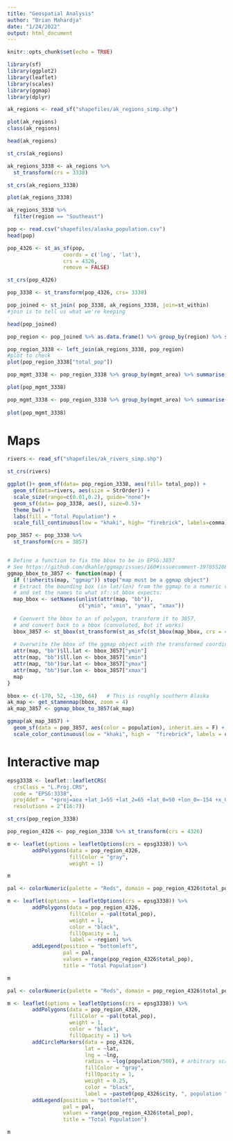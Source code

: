 ```yaml
---
title: "Geospatial Analysis"
author: "Brian Mahardja"
date: "1/24/2022"
output: html_document
---
```


```r
knitr::opts_chunk$set(echo = TRUE)
```

```r
library(sf)
library(ggplot2)
library(leaflet)
library(scales)
library(ggmap)
library(dplyr)
```

```r
ak_regions <- read_sf("shapefiles/ak_regions_simp.shp")

plot(ak_regions)
class(ak_regions)

head(ak_regions)

st_crs(ak_regions)


```

```r
ak_regions_3338 <- ak_regions %>%
  st_transform(crs = 3338)

st_crs(ak_regions_3338)

plot(ak_regions_3338)
```

```r
ak_regions_3338 %>%
  filter(region == "Southeast")

pop <- read.csv("shapefiles/alaska_population.csv")
head(pop)
```

```r
pop_4326 <- st_as_sf(pop, 
                  coords = c('lng', 'lat'),
                  crs = 4326,
                  remove = FALSE)

st_crs(pop_4326)

pop_3338 <- st_transform(pop_4326, crs= 3338)

```

```r
pop_joined <- st_join( pop_3338, ak_regions_3338, join=st_within)
#join is to tell us what we're keeping

head(pop_joined)
```
```r
pop_region <- pop_joined %>% as.data.frame() %>% group_by(region) %>% summarise(total_pop = sum(population))

pop_region_3338 <- left_join(ak_regions_3338, pop_region)
#plot to check
plot(pop_region_3338["total_pop"])
```

```r

pop_mgmt_3338 <- pop_region_3338 %>% group_by(mgmt_area) %>% summarise(total_pop = sum(total_pop), do_union=TRUE)

plot(pop_mgmt_3338)  

pop_mgmt_3338 <- pop_region_3338 %>% group_by(mgmt_area) %>% summarise(total_pop = sum(total_pop), do_union=FALSE)
  
plot(pop_mgmt_3338)  

```

# Maps
```r
rivers <- read_sf("shapefiles/ak_rivers_simp.shp")

st_crs(rivers)
```

```r
ggplot()+ geom_sf(data= pop_region_3338, aes(fill= total_pop)) +
  geom_sf(data=rivers, aes(size = StrOrder)) +
  scale_size(range=c(0.01,0.2), guide="none")+
  geom_sf(data= pop_3338, aes(), size=0.5)+
  theme_bw() +
  labs(fill = "Total Population") +
  scale_fill_continuous(low = "khaki", high= "firebrick", labels=comma)

```
```r
pop_3857 <- pop_3338 %>%
  st_transform(crs = 3857)


# Define a function to fix the bbox to be in EPSG:3857
# See https://github.com/dkahle/ggmap/issues/160#issuecomment-397055208
ggmap_bbox_to_3857 <- function(map) {
  if (!inherits(map, "ggmap")) stop("map must be a ggmap object")
  # Extract the bounding box (in lat/lon) from the ggmap to a numeric vector, 
  # and set the names to what sf::st_bbox expects:
  map_bbox <- setNames(unlist(attr(map, "bb")), 
                       c("ymin", "xmin", "ymax", "xmax"))
  
  # Coonvert the bbox to an sf polygon, transform it to 3857, 
  # and convert back to a bbox (convoluted, but it works)
  bbox_3857 <- st_bbox(st_transform(st_as_sfc(st_bbox(map_bbox, crs = 4326)), 3857))
  
  # Overwrite the bbox of the ggmap object with the transformed coordinates 
  attr(map, "bb")$ll.lat <- bbox_3857["ymin"]
  attr(map, "bb")$ll.lon <- bbox_3857["xmin"]
  attr(map, "bb")$ur.lat <- bbox_3857["ymax"]
  attr(map, "bb")$ur.lon <- bbox_3857["xmax"]
  map
}
```

```r
bbox <- c(-170, 52, -130, 64)   # This is roughly southern Alaska
ak_map <- get_stamenmap(bbox, zoom = 4)
ak_map_3857 <- ggmap_bbox_to_3857(ak_map)

```
```r
ggmap(ak_map_3857) + 
  geom_sf(data = pop_3857, aes(color = population), inherit.aes = F) +
  scale_color_continuous(low = "khaki", high =  "firebrick", labels = comma)
```

# Interactive map

```r
epsg3338 <- leaflet::leafletCRS(
  crsClass = "L.Proj.CRS",
  code = "EPSG:3338",
  proj4def =  "+proj=aea +lat_1=55 +lat_2=65 +lat_0=50 +lon_0=-154 +x_0=0 +y_0=0 +ellps=GRS80 +towgs84=0,0,0,0,0,0,0 +units=m +no_defs",
  resolutions = 2^(16:7))

st_crs(pop_region_3338)
```

```r
pop_region_4326 <- pop_region_3338 %>% st_transform(crs = 4326)

m <- leaflet(options = leafletOptions(crs = epsg3338)) %>%
        addPolygons(data = pop_region_4326, 
                    fillColor = "gray",
                    weight = 1)

m
```

```r
pal <- colorNumeric(palette = "Reds", domain = pop_region_4326$total_pop)

m <- leaflet(options = leafletOptions(crs = epsg3338)) %>%
        addPolygons(data = pop_region_4326, 
                    fillColor = ~pal(total_pop),
                    weight = 1,
                    color = "black",
                    fillOpacity = 1,
                    label = ~region) %>% 
        addLegend(position = "bottomleft",
                  pal = pal,
                  values = range(pop_region_4326$total_pop),
                  title = "Total Population")

m
```

```r
pal <- colorNumeric(palette = "Reds", domain = pop_region_4326$total_pop)

m <- leaflet(options = leafletOptions(crs = epsg3338)) %>%
        addPolygons(data = pop_region_4326, 
                    fillColor = ~pal(total_pop),
                    weight = 1,
                    color = "black",
                    fillOpacity = 1) %>% 
        addCircleMarkers(data = pop_4326,
                         lat = ~lat,
                         lng = ~lng,
                         radius = ~log(population/500), # arbitrary scaling
                         fillColor = "gray",
                         fillOpacity = 1,
                         weight = 0.25,
                         color = "black",
                         label = ~paste0(pop_4326$city, ", population ", comma(pop_4326$population))) %>%
        addLegend(position = "bottomleft",
                  pal = pal,
                  values = range(pop_region_4326$total_pop),
                  title = "Total Population")

m
```

